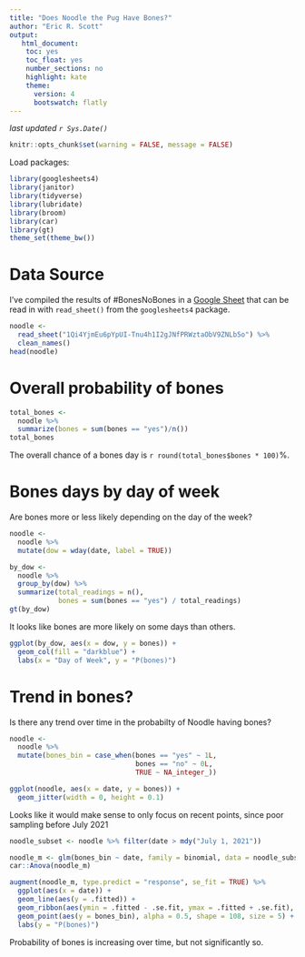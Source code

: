 ```yaml
---
title: "Does Noodle the Pug Have Bones?"
author: "Eric R. Scott"
output: 
   html_document: 
    toc: yes
    toc_float: yes
    number_sections: no
    highlight: kate
    theme:
      version: 4
      bootswatch: flatly
---
```

*last updated `r Sys.Date()`*

```r
knitr::opts_chunk$set(warning = FALSE, message = FALSE)
```

Load packages:

```r
library(googlesheets4)
library(janitor)
library(tidyverse)
library(lubridate)
library(broom)
library(car)
library(gt)
theme_set(theme_bw())
```

# Data Source

I've compiled the results of #BonesNoBones in a [Google Sheet](https://docs.google.com/spreadsheets/d/1Qi4YjmEu6pYpUI-Tnu4h1I2gJNfPRWztaObV9ZNLb5o/edit#gid=0) that can be read in with `read_sheet()` from the `googlesheets4` package.


```r
noodle <- 
  read_sheet("1Qi4YjmEu6pYpUI-Tnu4h1I2gJNfPRWztaObV9ZNLb5o") %>%
  clean_names()
head(noodle)
```

# Overall probability of bones

```r
total_bones <- 
  noodle %>% 
  summarize(bones = sum(bones == "yes")/n())
total_bones
```

The overall chance of a bones day is `r round(total_bones$bones * 100)`%.

# Bones days by day of week

Are bones more or less likely depending on the day of the week?

```r
noodle <- 
  noodle %>% 
  mutate(dow = wday(date, label = TRUE))

by_dow <- 
  noodle %>% 
  group_by(dow) %>% 
  summarize(total_readings = n(),
            bones = sum(bones == "yes") / total_readings) 
gt(by_dow)
```

It looks like bones are more likely on some days than others.

```r
ggplot(by_dow, aes(x = dow, y = bones)) +
  geom_col(fill = "darkblue") + 
  labs(x = "Day of Week", y = "P(bones)")
```

# Trend in bones?

Is there any trend over time in the probabilty of Noodle having bones?

```r
noodle <- 
  noodle %>% 
  mutate(bones_bin = case_when(bones == "yes" ~ 1L,
                               bones == "no" ~ 0L,
                               TRUE ~ NA_integer_))

ggplot(noodle, aes(x = date, y = bones)) +
  geom_jitter(width = 0, height = 0.1)
```

Looks like it would make sense to only focus on recent points, since poor sampling before July 2021

```r
noodle_subset <- noodle %>% filter(date > mdy("July 1, 2021"))

```


```r
noodle_m <- glm(bones_bin ~ date, family = binomial, data = noodle_subset)
car::Anova(noodle_m)
```
```r
augment(noodle_m, type.predict = "response", se_fit = TRUE) %>% 
  ggplot(aes(x = date)) +
  geom_line(aes(y = .fitted)) +
  geom_ribbon(aes(ymin = .fitted - .se.fit, ymax = .fitted + .se.fit), alpha =0.4) +
  geom_point(aes(y = bones_bin), alpha = 0.5, shape = 108, size = 5) +
  labs(y = "P(bones)")
```

Probability of bones is increasing over time, but not significantly so.

